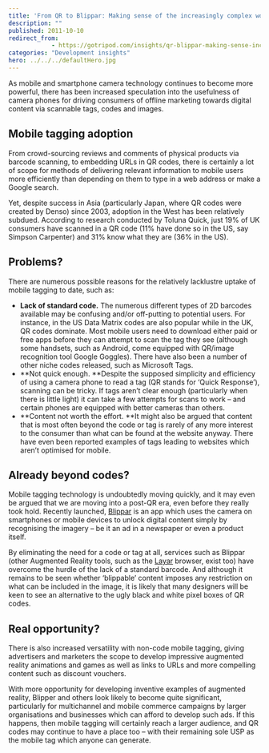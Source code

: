 ```yaml
---
title: 'From QR to Blippar: Making sense of the increasingly complex world of mobile'
description: ""
published: 2011-10-10
redirect_from: 
            - https://gotripod.com/insights/qr-blippar-making-sense-increasingly-complex-world-mobile/
categories: "Development insights"
hero: ../../../defaultHero.jpg
---
```

As mobile and smartphone camera technology continues to become more powerful, there has been increased speculation into the usefulness of camera phones for driving consumers of offline marketing towards digital content via scannable tags, codes and images.

## Mobile tagging adoption

From crowd-sourcing reviews and comments of physical products via barcode scanning, to embedding URLs in QR codes, there is certainly a lot of scope for methods of delivering relevant information to mobile users more efficiently than depending on them to type in a web address or make a Google search.

Yet, despite success in Asia (particularly Japan, where QR codes were created by Denso) since 2003, adoption in the West has been relatively subdued. According to research conducted by Toluna Quick, just 19% of UK consumers have scanned in a QR code (11% have done so in the US, say Simpson Carpenter) and 31% know what they are (36% in the US).

## Problems?

There are numerous possible reasons for the relatively lacklustre uptake of mobile tagging to date, such as:

- **Lack of standard code.** The numerous different types of 2D barcodes available may be confusing and/or off-putting to potential users. For instance, in the US Data Matrix codes are also popular while in the UK, QR codes dominate. Most mobile users need to download either paid or free apps before they can attempt to scan the tag they see (although some handsets, such as Android, come equipped with QR/image recognition tool Google Goggles). There have also been a number of other niche codes released, such as Microsoft Tags.
- **Not quick enough. **Despite the supposed simplicity and efficiency of using a camera phone to read a tag (QR stands for ‘Quick Response’), scanning can be tricky. If tags aren’t clear enough (particularly when there is little light) it can take a few attempts for scans to work – and certain phones are equipped with better cameras than others.
- **Content not worth the effort. **It might also be argued that content that is most often beyond the code or tag is rarely of any more interest to the consumer than what can be found at the website anyway. There have even been reported examples of tags leading to websites which aren’t optimised for mobile.

## Already beyond codes?

Mobile tagging technology is undoubtedly moving quickly, and it may even be argued that we are moving into a post-QR era, even before they really took hold. Recently launched, [Blippar](http://blippar.com/) is an app which uses the camera on smartphones or mobile devices to unlock digital content simply by recognising the imagery – be it an ad in a newspaper or even a product itself.

By eliminating the need for a code or tag at all, services such as Blippar (other Augmented Reality tools, such as the [Layar](http://www.layar.com/) browser, exist too) have overcome the hurdle of the lack of a standard barcode. And although it remains to be seen whether ‘blippable’ content imposes any restriction on what can be included in the image, it is likely that many designers will be keen to see an alternative to the ugly black and white pixel boxes of QR codes.

## Real opportunity?

There is also increased versatility with non-code mobile tagging, giving advertisers and marketers the scope to develop impressive augmented reality animations and games as well as links to URLs and more compelling content such as discount vouchers.

With more opportunity for developing inventive examples of augmented reality, Blipper and others look likely to become quite significant, particularly for multichannel and mobile commerce campaigns by larger organisations and businesses which can afford to develop such ads. If this happens, then mobile tagging will certainly reach a larger audience, and QR codes may continue to have a place too – with their remaining sole USP as the mobile tag which anyone can generate.
